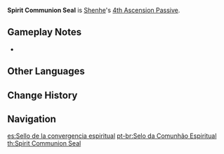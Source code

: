 {{Talent Infobox
|image         = Talent Spirit Communion Seal.png
|character     = Shenhe
|type          = 4th Ascension Passive
|info          = After Shenhe uses [[Spring Spirit Summoning]], she will grant all nearby party members the following effects:
* Press: Elemental Skill and Elemental Burst DMG increased by 15% for 10s.
* Hold: Normal, Charged, and Plunging Attack DMG increased by 15% for 15s.
|utility1      = Elemental Skill DMG Increase
|utility2      = Elemental Burst DMG Increase
|utility3      = Normal Attack DMG Increase
|utility4      = Charged Attack DMG Increase
|utility5      = Plunging Attack DMG Increase
|utility6      = Percentage DMG Increase
|utility7      = Party Elemental Skill DMG Increase
|utility8      = Party Elemental Burst DMG Increase
|utility9      = Party Normal Attack DMG Increase
|utility10      = Party Charged Attack DMG Increase
|utility11      = Party Plunging Attack DMG Increase
|utility12      = Party Percentage DMG Increase
}}
'''Spirit Communion Seal''' is [[Shenhe]]'s [[4th Ascension Passive]].

==Gameplay Notes==
* {{TalentNote|direct buff}}
<!--
==Preview==
{{Preview
|file    = TalentName Preview
}}
{{Clr}}

==Trivia==
-->

==Other Languages==
{{Other Languages
|en      = Spirit Communion Seal
|zhs     = 缚灵通真法印
|zhs_rm  = Fù Líng Tōng Zhēn Fǎyìn
|zht     = 縛靈通真法印
|zht_rm  = Fù Líng Tōng Zhēn Fǎyìn
|zh_tl   = Captured Spirit Communion Seal
|ja      = 縛霊通真法印
|ja_rm   = Bakurei Tsuushin Houin{{Assumed}}
|ja_tl   = 
|ko      = 박령통진법인
|ko_rm   = Bakryeongtongjinbeop'in
|ko_tl   = Captured Spirit Communion Seal
|es      = Sello de la convergencia espiritual
|es_tl   = Seal of the Spiritual Convergence
|fr      = Sceau de communion spirituelle
|fr_tl   = Seal of Spiritual Communion
|ru      = Печать духовного единения
|ru_tl   = 
|th      = Spirit Communion Seal
|vi      = Phược Linh Thông Chân Pháp Ấn
|vi_tl   = 
|de      = Siegel der Geisterbindung
|de_tl   = Seal of Spirit Binding
|id      = Spirit Communion Seal
|pt      = Selo da Comunhão Espiritual
|pt_tl   = Seal of the Spiritual Communion
}}

==Change History==
{{Change History|2.4}}

==Navigation==
{{Talent Navbox|Shenhe}}

[[es:Sello de la convergencia espiritual]]
[[pt-br:Selo da Comunhão Espiritual]]
[[th:Spirit Communion Seal]]